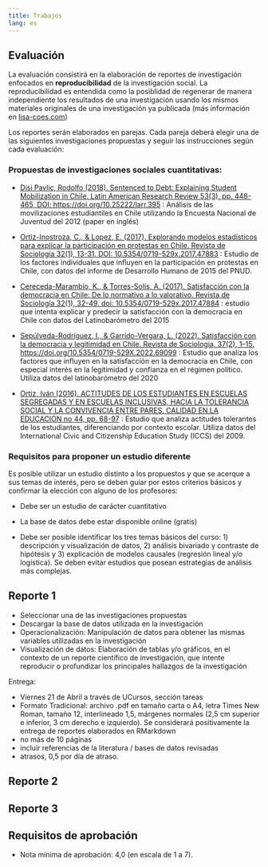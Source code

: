 ---
title: Trabajos
lang: es
---

## Evaluación

La evaluación consistirá en la elaboración de reportes de investigación enfocados en **reproducibilidad** de la investigación social. La reproducibilidad es entendida como la posiblidad de regenerar de manera independiente los resultados de una investigación usando los mismos materiales originales de una investigación ya publicada (más información en [lisa-coes.com](lisa-coes.com))

Los reportes serán elaborados en parejas. Cada pareja deberá elegir una de las siguientes investigaciones propuestas y seguir las instrucciones según cada evaluación:

### Propuestas de investigaciones sociales cuantitativas:

* [Disi Pavlic, Rodolfo (2018). Sentenced to Debt: Explaining Student Mobilization in Chile. Latin American Research Review 53(3), pp. 448-465, DOI: https://doi.org/10.25222/larr.395](https://www.cambridge.org/core/journals/latin-american-research-review/article/sentenced-to-debt-explaining-student-mobilization-in-chile/A7E9047126E9464D5273F7662FF2570C) : Análisis de las movilizaciones estudiantiles en Chile utilizando la Encuesta Nacional de Juventud del 2012 (paper en inglés)

* [Ortiz-Inostroza, C., & Lopez, E. (2017). Explorando modelos estadísticos para explicar la participación en protestas en Chile. Revista de Sociología 32(1), 13-31. DOI: 10.5354/0719-529x.2017.47883](https://revistadesociologia.uchile.cl/index.php/RDS/article/view/47883/50542) : Estudio de los factores individuales que influyen en la participación en protestas en Chile, con datos del informe de Desarrollo Humano de 2015 del PNUD.

* [Cereceda-Marambio, K., & Torres-Solís, A. (2017). Satisfacción con la democracia en Chile: De lo normativo a lo valorativo. Revista de Sociología 32(1), 32-49. doi: 10.5354/0719-529x.2017.47884](https://revistadesociologia.uchile.cl/index.php/RDS/article/view/47884/50543) : estudio que intenta explicar y predecir la satisfacción con la democracia en Chile con datos del Latinobarómetro del 2015

* [Sepúlveda-Rodríguez, I., & Garrido-Vergara, L. (2022). Satisfacción con la democracia y legitimidad en Chile. Revista de Sociología, 37(2), 1–15. https://doi.org/10.5354/0719-529X.2022.69099](https://revistadesociologia.uchile.cl/index.php/RDS/article/view/69099/71793) : Estudio que analiza los factores que influyen en la satisfacción en la democracia en Chile, con especial interés en la legitimidad y confianza en el régimen político. Utiliza datos del latinobarómetro del 2020

* [Ortiz, Iván (2016). ACTITUDES DE LOS ESTUDIANTES EN ESCUELAS SEGREGADAS Y EN ESCUELAS INCLUSIVAS, HACIA LA TOLERANCIA SOCIAL Y LA CONVIVENCIA ENTRE PARES. CALIDAD EN LA EDUCACIÓN no 44, pp. 68-97](https://www.calidadenlaeducacion.cl/index.php/rce/article/view/20/17) : Estudio que analiza actitudes tolerantes de los estudiantes, diferenciando por contexto escolar. Utiliza datos del International Civic and Citizenship Education Study (ICCS) del 2009.

### Requisitos para proponer un estudio diferente

Es posible utilizar un estudio distinto a los propuestos y que se acerque a sus temas de interés, pero se deben guiar por estos criterios básicos y confirmar la elección con alguno de los profesores:

- Debe ser un estudio de carácter cuantitativo

- La base de datos debe estar disponible online (gratis)

- Debe ser posible identificar los tres temas básicos del curso: 1) descripción y visualización de datos, 2) análisis bivariado y contraste de hipótesis y 3) explicación de modelos causales (regresión lineal y/o logística). Se deben evitar estudios que posean estrategias de análisis más complejas.


## Reporte 1

- Seleccionar una de las investigaciones propuestas
- Descargar la base de datos utilizada en la investigación
- Operacionalización: Manipulación de datos para obtener las mismas variables utilizadas en la investigación
- Visualización de datos: Elaboración de tablas y/o gráficos, en el contexto de un reporte científico de investigación, que intente reproducir o profundizar los principales hallazgos de la investigación


Entrega:

- Viernes 21 de Abril a través de UCursos, sección tareas
- Formato Tradicional: archivo .pdf en tamaño carta o A4, letra Times New Roman, tamaño 12, interlineado 1,5, márgenes normales (2,5 cm superior e inferior, 3 cm derecho e izquierdo). Se considerará positivamente la entrega de reportes elaborados en RMarkdown
- no más de 10 páginas
- incluir referencias de la literatura / bases de datos revisadas
- atrasos, 0,5 por día de atraso.

## Reporte 2




## Reporte 3





## Requisitos de aprobación

- Nota mínima de aprobación: 4,0 (en escala de 1 a 7).
